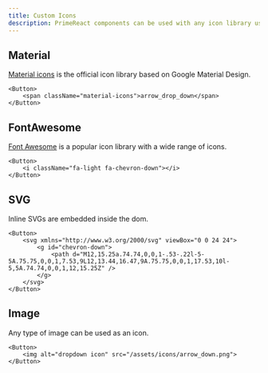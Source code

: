 ```yaml
---
title: Custom Icons
description: PrimeReact components can be used with any icon library using the templating features.
---
```


## Material

[Material icons](https://fonts.google.com/icons) is the official icon library based on Google Material Design.

```tsx
<Button>
    <span className="material-icons">arrow_drop_down</span>
</Button>
```

## FontAwesome

[Font Awesome](https://fontawesome.com/) is a popular icon library with a wide range of icons.

```tsx
<Button>
    <i className="fa-light fa-chevron-down"></i>
</Button>
```

## SVG

Inline SVGs are embedded inside the dom.

```tsx
<Button>
    <svg xmlns="http://www.w3.org/2000/svg" viewBox="0 0 24 24">
        <g id="chevron-down">
            <path d="M12,15.25a.74.74,0,0,1-.53-.22l-5-5A.75.75,0,0,1,7.53,9L12,13.44,16.47,9A.75.75,0,0,1,17.53,10l-5,5A.74.74,0,0,1,12,15.25Z" />
        </g>
    </svg>
</Button>
```

## Image

Any type of image can be used as an icon.

```tsx
<Button>
    <img alt="dropdown icon" src="/assets/icons/arrow_down.png">
</Button>
```
